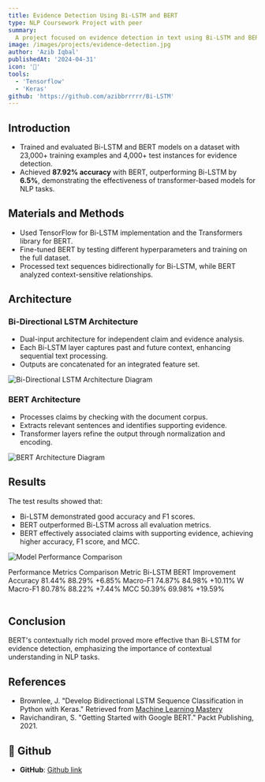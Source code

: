 ```yaml
---
title: Evidence Detection Using Bi-LSTM and BERT
type: NLP Coursework Project with peer
summary:
  A project focused on evidence detection in text using Bi-LSTM and BERT models.
image: /images/projects/evidence-detection.jpg
author: 'Azib Iqbal'
publishedAt: '2024-04-31'
icon: '🔎'
tools:
  - 'Tensorflow'
  - 'Keras'
github: 'https://github.com/azibbrrrrr/Bi-LSTM'
---
```


## Introduction

- Trained and evaluated Bi-LSTM and BERT models on a dataset with 23,000+
  training examples and 4,000+ test instances for evidence detection.
- Achieved **87.92% accuracy** with BERT, outperforming Bi-LSTM by **6.5%**,
  demonstrating the effectiveness of transformer-based models for NLP tasks.

## Materials and Methods

- Used TensorFlow for Bi-LSTM implementation and the Transformers library for
  BERT.
- Fine-tuned BERT by testing different hyperparameters and training on the full
  dataset.
- Processed text sequences bidirectionally for Bi-LSTM, while BERT analyzed
  context-sensitive relationships.

## Architecture

### Bi-Directional LSTM Architecture

- Dual-input architecture for independent claim and evidence analysis.
- Each Bi-LSTM layer captures past and future context, enhancing sequential text
  processing.
- Outputs are concatenated for an integrated feature set.

<Image
  src='/images/projects/bi-lstm.jpg'
  alt='Bi-Directional LSTM Architecture Diagram'
  width={600}
  height={300}
/>

### BERT Architecture

- Processes claims by checking with the document corpus.
- Extracts relevant sentences and identifies supporting evidence.
- Transformer layers refine the output through normalization and encoding.

<Image
  src='/images/projects/bert.jpg'
  alt='BERT Architecture Diagram'
  width={600}
  height={300}
/>

## Results

The test results showed that:

- Bi-LSTM demonstrated good accuracy and F1 scores.
- BERT outperformed Bi-LSTM across all evaluation metrics.
- BERT effectively associated claims with supporting evidence, achieving higher
  accuracy, F1 score, and MCC.

<Image
  src='/images/projects/evidence-detection-metrics.jpg'
  alt='Model Performance Comparison'
  width={600}
  height={300}
/>

<Table>
  <TableCaption>Performance Metrics Comparison</TableCaption>
  <TableHeader>
    <TableRow>
      <TableHead>Metric</TableHead>
      <TableHead>Bi-LSTM</TableHead>
      <TableHead>BERT</TableHead>
      <TableHead>Improvement</TableHead>
    </TableRow>
  </TableHeader>
  <TableBody>
    <TableRow>
      <TableCell className='font-medium'>Accuracy</TableCell>
      <TableCell>81.44%</TableCell>
      <TableCell>88.29%</TableCell>
      <TableCell>+6.85%</TableCell>
    </TableRow>
    <TableRow>
      <TableCell className='font-medium'>Macro-F1</TableCell>
      <TableCell>74.87%</TableCell>
      <TableCell>84.98%</TableCell>
      <TableCell>+10.11%</TableCell>
    </TableRow>
    <TableRow>
      <TableCell className='font-medium'>W Macro-F1</TableCell>
      <TableCell>80.78%</TableCell>
      <TableCell>88.22%</TableCell>
      <TableCell>+7.44%</TableCell>
    </TableRow>
    <TableRow>
      <TableCell className='font-medium'>MCC</TableCell>
      <TableCell>50.39%</TableCell>
      <TableCell>69.98%</TableCell>
      <TableCell>+19.59%</TableCell>
    </TableRow>
  </TableBody>
</Table>

## Conclusion

BERT's contextually rich model proved more effective than Bi-LSTM for evidence
detection, emphasizing the importance of contextual understanding in NLP tasks.

## References

- Brownlee, J. "Develop Bidirectional LSTM Sequence Classification in Python
  with Keras." Retrieved from
  [Machine Learning Mastery](https://machinelearningmastery.com/develop-bidirectional-lstm-sequence-classification-python-keras/)
- Ravichandiran, S. "Getting Started with Google BERT." Packt Publishing, 2021.

## 🔗 Github

- **GitHub**: [Github link](https://github.com/azibbrrrrr/Bi-LSTM)
